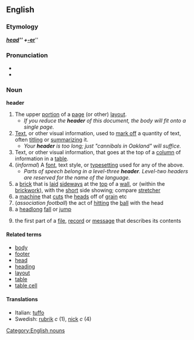 ==English==
=== Etymology ===
{{E.}} '''''[[head]]''''' + '''''[[-er]]'''''

===Pronunciation===
*{{IPA|/ˈhɛdə/ ''or'' /ˈhɛdɚ/}}
*{{AHD|/hĕd'ər/}}

===Noun===
'''header'''

# The upper [[portion]] of a [[page]] (or other) [[layout]].
#* ''If you reduce the '''header''' of this document, the body will fit onto a single page.''
# [[Text]], or other visual information, used to [[mark off]] a quantity of text, often [[title|titling]] or [[summarize|summarizing]] it.
#* ''Your '''header''' is too long; just "cannibals in Oakland" will suffice.''
# Text, or other visual information, that goes at the top of a [[column]] of information in a [[table]].
# (''informal'') A [[font]], text style, or [[typesetting]] used for any of the above.
#* ''Parts of speech belong in a level-three '''header'''.  Level-two headers are reserved for the name of the language.''
# a [[brick]] that is [[laid]] [[sideways]] at the [[top]] of a [[wall]], or (within the [[brickwork]]), with the [[short]] side showing; compare [[stretcher]]
# a [[machine]] that [[cut]]s the [[head]]s off of [[grain]] etc
#(''association football'') the act of [[hitting]] the [[ball]] with the head
# a [[headlong]] [[fall]] or [[jump]]
#{{computing}} the first part of a [[file]], [[record]] or [[message]] that describes its contents

====Related terms====
* [[body]]
* [[footer]]
* [[head]]
* [[heading]]
* [[layout]]
* [[table]]
* [[table cell]]

====Translations====
*Italian: [[tuffo]]
*Swedish: [[rubrik]] ''c'' (1), [[nick]] ''c'' (4)



[[Category:English nouns]]